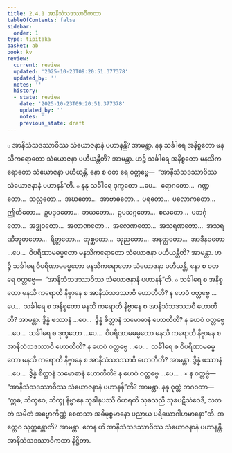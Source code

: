 ```yaml
---
title: 2.4.1 အာနိသံသဒဿာဝီကထာ
tableOfContents: false
sidebar:
  order: 1
type: tipitaka
basket: ab
book: kv
review:
  current: review
  updated: '2025-10-23T09:20:51.377378'
  updated_by: ''
  notes: ''
  history:
  - state: review
    date: '2025-10-23T09:20:51.377378'
    updated_by: ''
    notes: ''
    previous_state: draft
---
```



<ReviewStatus review={frontmatter.review} showDetails={true} />

<HypothesisAnnotation frontmatter={frontmatter} />

<DynamicBreadcrumb />

<Division number="547" book="kv" e="ch" v="32" p="294">

<Paragraph number="1852" book="kv">
๐ အာနိသံသဒဿာဝိဿ သံယောဇနာနံ ပဟာနန္တိ? အာမန္တာ. နနု သင်္ခါရေ အနိစ္စတော မနသိကရောတော သံယောဇနာ ပဟီယန္တီတိ? အာမန္တာ. ဟဉ္စိ သင်္ခါရေ အနိစ္စတော မနသိကရောတော သံယောဇနာ ပဟီယန္တိ, နော စ ဝတ ရေ ဝတ္တဗ္ဗေ—  “အာနိသံသဒဿာဝိဿ သံယောဇနာနံ ပဟာနန်”တိ.
</Paragraph>

<Paragraph number="1853" book="kv">
๐ နနု သင်္ခါရေ ဒုက္ခတော …ပေ…  ရောဂတော…  ဂဏ္ဍတော…  သလ္လတော…  အဃတော…  အာဗာဓတော…  ပရတော…  ပလောကတော…  ဤတိတော…  ဥပဒ္ဒဝတော…  ဘယတော…  ဥပသဂ္ဂတော…  စလတော…  ပဘင်္ဂုတော…  အဒ္ဓုဝတော…  အတာဏတော…  အလေဏတော…  အသရဏတော…  အသရဏီဘူတတော…  ရိတ္တတော…  တုစ္ဆတော…  သုညတော…  အနတ္တတော…  အာဒီနဝတော …ပေ…  ဝိပရိဏာမဓမ္မတော မနသိကရောတော သံယောဇနာ ပဟီယန္တီတိ? အာမန္တာ. ဟဉ္စိ သင်္ခါရေ ဝိပရိဏာမဓမ္မတော မနသိကရောတော သံယောဇနာ ပဟီယန္တိ, နော စ ဝတ ရေ ဝတ္တဗ္ဗေ—  “အာနိသံသဒဿာဝိဿ သံယောဇနာနံ ပဟာနန်”တိ.
</Paragraph>

<Paragraph number="1854" book="kv">
๐ သင်္ခါရေ စ အနိစ္စတော မနသိ ကရောတိ နိဗ္ဗာနေ စ အာနိသံသဒဿာဝီ ဟောတီတိ? န ဟေဝံ ဝတ္တဗ္ဗေ …ပေ…  သင်္ခါရေ စ အနိစ္စတော မနသိ ကရောတိ နိဗ္ဗာနေ စ အာနိသံသဒဿာဝီ ဟောတီတိ? အာမန္တာ. ဒွိန္နံ ဖဿာနံ …ပေ…  ဒွိန္နံ စိတ္တာနံ သမောဓာနံ ဟောတီတိ? န ဟေဝံ ဝတ္တဗ္ဗေ …ပေ…  သင်္ခါရေ စ ဒုက္ခတော …ပေ…  ဝိပရိဏာမဓမ္မတော မနသိ ကရောတိ နိဗ္ဗာနေ စ အာနိသံသဒဿာဝီ ဟောတီတိ? န ဟေဝံ ဝတ္တဗ္ဗေ …ပေ…  သင်္ခါရေ စ ဝိပရိဏာမဓမ္မတော မနသိ ကရောတိ နိဗ္ဗာနေ စ အာနိသံသဒဿာဝီ ဟောတီတိ? အာမန္တာ. ဒွိန္နံ ဖဿာနံ …ပေ…  ဒွိန္နံ စိတ္တာနံ သမောဓာနံ ဟောတီတိ? န ဟေဝံ ဝတ္တဗ္ဗေ …ပေ… .
</Paragraph>

</Division>
<Division number="548" book="kv" e="ch" v="32" p="295">

<Paragraph number="1855" book="kv">
× န ဝတ္တဗ္ဗံ—  “အာနိသံသဒဿာဝိဿ သံယောဇနာနံ ပဟာနန်”တိ? အာမန္တာ. နနု ဝုတ္တံ ဘဂဝတာ—  “ဣဓ, ဘိက္ခဝေ, ဘိက္ခု နိဗ္ဗာနေ သုခါနုပဿီ ဝိဟရတိ သုခသညီ သုခပဋိသံဝေဒီ, သတတံ သမိတံ အဗ္ဗောကိဏ္ဏံ စေတသာ အဓိမုစ္စမာနော ပညာယ ပရိယောဂါဟမာနော”တိ. အတ္ထေဝ သုတ္တန္တောတိ? အာမန္တာ. တေန ဟိ အာနိသံသဒဿာဝိဿ သံယောဇနာနံ ပဟာနန္တိ.

</Paragraph>
</Division>

<Paragraph number="1856" type="center" book="kv">
အာနိသံသဒဿာဝီကထာ နိဋ္ဌိတာ.
</Paragraph>